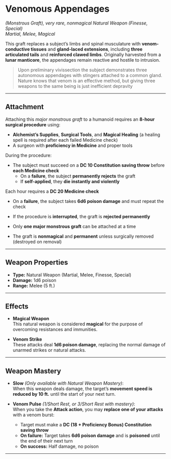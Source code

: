 # Venomous Appendages

_(Monstrous Graft), very rare, nonmagical_
_Natural Weapon (Finesse, Special)_  
_Martial, Melee, Magical_

This graft replaces a subject’s limbs and spinal musculature with **venom-conductive tissues** and **gland-laced extensions**, including **three articulated tails** and **reinforced clawed limbs**. Originally harvested from a **lunar manticore**, the appendages remain reactive and hostile to intrusion.

> Upon preliminary vivissection the subject demonstrates three autonomous appendages with stingers attached to a common gland. Nature knows that venom is an effective method, but giving three weapons to the same being is just inefficient depravity

---

## Attachment

Attaching this _major monstrous graft_ to a humanoid requires an **8-hour surgical procedure** using:

- **Alchemist’s Supplies**, **Surgical Tools**, and **Magical Healing** (a healing spell is required after each failed Medicine check)
- A surgeon with **proficiency in Medicine** and proper tools

During the procedure:

- The subject must succeed on a **DC 10 Constitution saving throw** before **each Medicine check**
  - On a **failure**, the subject **permanently rejects** the graft
  - If **self-applied**, they **die instantly and violently**

Each hour requires a **DC 20 Medicine check**

- On a **failure**, the subject takes **6d6 poison damage** and must repeat the check
- If the procedure is **interrupted**, the graft is **rejected permanently**

- Only **one major monstrous graft** can be attached at a time
- The graft is **nonmagical** and **permanent** unless surgically removed (destroyed on removal)

---

## Weapon Properties

- **Type:** Natural Weapon (Martial, Melee, Finesse, Special)
- **Damage:** 1d6 poison
- **Range:** Melee (5 ft.)

---

## Effects

- **Magical Weapon**  
  This natural weapon is considered **magical** for the purpose of overcoming resistances and immunities.

- **Venom Strike**  
  These attacks deal **1d6 poison damage**, replacing the normal damage of unarmed strikes or natural attacks.

---

## Weapon Mastery

- **Slow** _(Only available with Natural Weapon Mastery)_:  
  When this weapon deals damage, the target’s **movement speed is reduced by 10 ft.** until the start of your next turn.

- **Venom Pulse** _(1/Short Rest, or 3/Short Rest with mastery)_:  
  When you take the **Attack action**, you may **replace one of your attacks** with a venom burst:
  - Target must make a **DC (18 + Proficiency Bonus) Constitution saving throw**
  - **On failure:** Target takes **6d6 poison damage** and is **poisoned** until the end of their next turn
  - **On success:** Half damage, no poison

---
